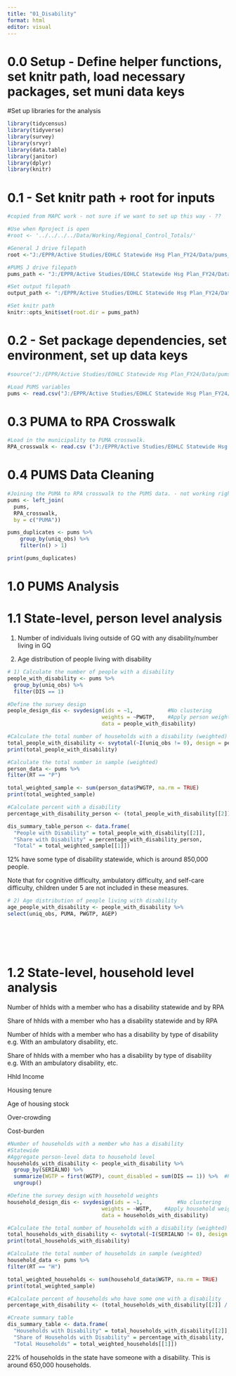 ```yaml
---
title: "01_Disability"
format: html
editor: visual
---
```


# 0.0 Setup - Define helper functions, set knitr path, load necessary packages, set muni data keys

#Set up libraries for the analysis

```r
library(tidycensus)
library(tidyverse)
library(survey)
library(srvyr)
library(data.table)
library(janitor) 
library(dplyr)
library(knitr)
```

# 0.1 - Set knitr path + root for inputs

```r
#copied from MAPC work - not sure if we want to set up this way - ??

#Use when Rproject is open
#root <- '../../../../Data/Working/Regional_Control_Totals/'

#General J drive filepath
root <-"J:/EPPR/Active Studies/EOHLC Statewide Hsg Plan_FY24/Data/pums_UMDI"

#PUMS J drive filepath
pums_path <- "J:/EPPR/Active Studies/EOHLC Statewide Hsg Plan_FY24/Data/pums_UMDI"

#Set output filepath
output_path <- ":/EPPR/Active Studies/EOHLC Statewide Hsg Plan_FY24/Data/pums_UMDI/Output"

#Set knitr path
knitr::opts_knit$set(root.dir = pums_path)
```

# 0.2 - Set package dependencies, set environment, set up data keys

```r
#source("J:/EPPR/Active Studies/EOHLC Statewide Hsg Plan_FY24/Data/pums_UMDI")

#Load PUMS variables
pums <- read.csv("J:/EPPR/Active Studies/EOHLC Statewide Hsg Plan_FY24/Data/pums_UMDI/pums_disab_hh_2021_V_2024-10-02.csv")
```

# 0.3 PUMA to RPA Crosswalk

```r
#Load in the municipality to PUMA crosswalk.
RPA_crosswalk <- read.csv ("J:/EPPR/Active Studies/EOHLC Statewide Hsg Plan_FY24/Data/pums_UMDI/PUMA10_RPA_crosswalk.csv")
```

# 0.4 PUMS Data Cleaning

```r
#Joining the PUMA to RPA crosswalk to the PUMS data. - not working right now, it's many to many join 
pums <- left_join(
  pums,
  RPA_crosswalk,
  by = c("PUMA"))

pums_duplicates <- pums %>%
    group_by(uniq_obs) %>%
    filter(n() > 1)

print(pums_duplicates)

```

# 1.0 PUMS Analysis

# 1.1 State-level, person level analysis

1)  Number of individuals living outside of GQ with any disability/number living in GQ

2)  Age distribution of people living with disability

```r
# 1) Calculate the number of people with a disability
people_with_disability <- pums %>%
  group_by(uniq_obs) %>%
  filter(DIS == 1) 

#Define the survey design
people_design_dis <- svydesign(ids = ~1,           #No clustering
                              weights = ~PWGTP,    #Apply person weight
                              data = people_with_disability)

#Calculate the total number of households with a disability (weighted)
total_people_with_disability <- svytotal(~I(uniq_obs != 0), design = people_design_dis)
print(total_people_with_disability)

#Calculate the total number in sample (weighted)
person_data <- pums %>%
filter(RT == "P")

total_weighted_sample <- sum(person_data$PWGTP, na.rm = TRUE)
print(total_weighted_sample)

#Calculate percent with a disability
percentage_with_disability_person <- (total_people_with_disability[[2]] / total_weighted_sample[[1]]) * 100

dis_summary_table_person <- data.frame(
  "People with Disability" = total_people_with_disability[[2]],
  "Share with Disability" = percentage_with_disability_person,
  "Total" = total_weighted_sample[[1]])
```

12% have some type of disability statewide, which is around 850,000 people. 

Note that for cognitive difficulty, ambulatory difficulty, and self-care difficulty, children under 5 are not included in these measures.


```r
# 2) Age distribution of people living with disability
age_people_with_disability <- people_with_disability %>% 
select(uniq_obs, PUMA, PWGTP, AGEP)







```

# 1.2 State-level, household level analysis

Number of hhlds with a member who has a disability statewide and by RPA

Share of hhlds with a member who has a disability statewide and by RPA

Number of hhlds with a member who has a disability by type of disability e.g. With an ambulatory disability, etc.

Share of hhlds with a member who has a disability by type of disability e.g. With an ambulatory disability, etc.

Hhld Income

Housing tenure

Age of housing stock

Over-crowding

Cost-burden

```r
#Number of households with a member who has a disability 
#Statewide
#Aggregate person-level data to household level
households_with_disability <- people_with_disability %>%
  group_by(SERIALNO) %>%
  summarize(WGTP = first(WGTP), count_disabled = sum(DIS == 1)) %>%  #Retain household weights (same for all persons in the household)
  ungroup()

#Define the survey design with household weights
household_design_dis <- svydesign(ids = ~1,           #No clustering
                              weights = ~WGTP,    #Apply household weights
                              data = households_with_disability)

#Calculate the total number of households with a disability (weighted)
total_households_with_disability <- svytotal(~I(SERIALNO != 0), design = household_design_dis)
print(total_households_with_disability)

#Calculate the total number of households in sample (weighted)
household_data <- pums %>%
filter(RT == "H")

total_weighted_households <- sum(household_data$WGTP, na.rm = TRUE)
print(total_weighted_sample)

#Calculate percent of households who have some one with a disability
percentage_with_disability <- (total_households_with_disability[[2]] / total_weighted_households[[1]]) * 100

#Create summary table
dis_summary_table <- data.frame(
  "Households with Disability" = total_households_with_disability[[2]],
  "Share of Households with Disability" = percentage_with_disability,
  "Total Households" = total_weighted_households[[1]])

```

22% of households in the state have someone with a disability. This is around 650,000 households. 

```r

```

